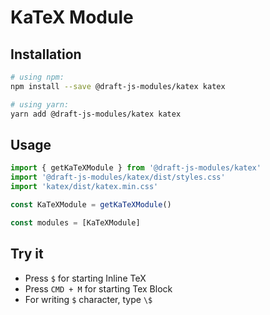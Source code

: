 # KaTeX Module

## Installation

```sh
# using npm:
npm install --save @draft-js-modules/katex katex

# using yarn:
yarn add @draft-js-modules/katex katex
```

## Usage

```js
import { getKaTeXModule } from '@draft-js-modules/katex'
import '@draft-js-modules/katex/dist/styles.css'
import 'katex/dist/katex.min.css'

const KaTeXModule = getKaTeXModule()

const modules = [KaTeXModule]
```

## Try it


- Press `$` for starting Inline TeX
- Press `CMD + M` for starting Tex Block
- For writing `$` character, type `\$`

<KaTeXDemo />
